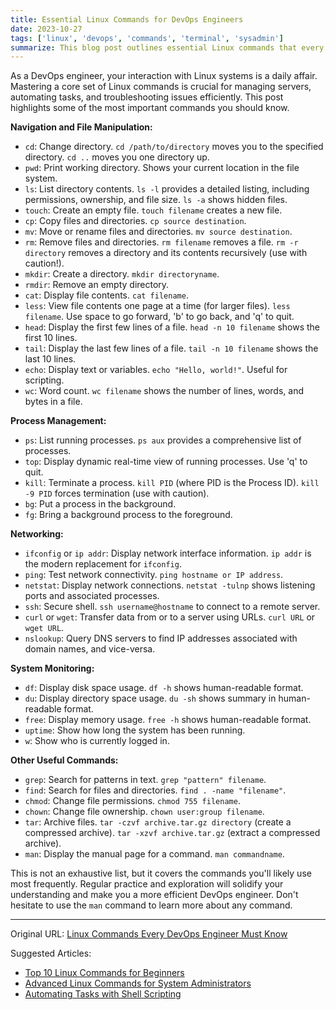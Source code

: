 ```yaml
---
title: Essential Linux Commands for DevOps Engineers
date: 2023-10-27
tags: ['linux', 'devops', 'commands', 'terminal', 'sysadmin']
summarize: This blog post outlines essential Linux commands that every DevOps engineer should be familiar with.  These commands cover system navigation, file manipulation, process management, networking, and system monitoring, providing a foundation for effective DevOps practices.
---
```


As a DevOps engineer, your interaction with Linux systems is a daily affair. Mastering a core set of Linux commands is crucial for managing servers, automating tasks, and troubleshooting issues efficiently. This post highlights some of the most important commands you should know.

**Navigation and File Manipulation:**

- `cd`: Change directory. `cd /path/to/directory` moves you to the specified directory. `cd ..` moves you one directory up.
- `pwd`: Print working directory. Shows your current location in the file system.
- `ls`: List directory contents. `ls -l` provides a detailed listing, including permissions, ownership, and file size. `ls -a` shows hidden files.
- `touch`: Create an empty file. `touch filename` creates a new file.
- `cp`: Copy files and directories. `cp source destination`.
- `mv`: Move or rename files and directories. `mv source destination`.
- `rm`: Remove files and directories. `rm filename` removes a file. `rm -r directory` removes a directory and its contents recursively (use with caution!).
- `mkdir`: Create a directory. `mkdir directoryname`.
- `rmdir`: Remove an empty directory.
- `cat`: Display file contents. `cat filename`.
- `less`: View file contents one page at a time (for larger files). `less filename`. Use space to go forward, 'b' to go back, and 'q' to quit.
- `head`: Display the first few lines of a file. `head -n 10 filename` shows the first 10 lines.
- `tail`: Display the last few lines of a file. `tail -n 10 filename` shows the last 10 lines.
- `echo`: Display text or variables. `echo "Hello, world!"`. Useful for scripting.
- `wc`: Word count. `wc filename` shows the number of lines, words, and bytes in a file.

**Process Management:**

- `ps`: List running processes. `ps aux` provides a comprehensive list of processes.
- `top`: Display dynamic real-time view of running processes. Use 'q' to quit.
- `kill`: Terminate a process. `kill PID` (where PID is the Process ID). `kill -9 PID` forces termination (use with caution).
- `bg`: Put a process in the background.
- `fg`: Bring a background process to the foreground.

**Networking:**

- `ifconfig` or `ip addr`: Display network interface information. `ip addr` is the modern replacement for `ifconfig`.
- `ping`: Test network connectivity. `ping hostname or IP address`.
- `netstat`: Display network connections. `netstat -tulnp` shows listening ports and associated processes.
- `ssh`: Secure shell. `ssh username@hostname` to connect to a remote server.
- `curl` or `wget`: Transfer data from or to a server using URLs. `curl URL` or `wget URL`.
- `nslookup`: Query DNS servers to find IP addresses associated with domain names, and vice-versa.

**System Monitoring:**

- `df`: Display disk space usage. `df -h` shows human-readable format.
- `du`: Display directory space usage. `du -sh` shows summary in human-readable format.
- `free`: Display memory usage. `free -h` shows human-readable format.
- `uptime`: Show how long the system has been running.
- `w`: Show who is currently logged in.

**Other Useful Commands:**

- `grep`: Search for patterns in text. `grep "pattern" filename`.
- `find`: Search for files and directories. `find . -name "filename"`.
- `chmod`: Change file permissions. `chmod 755 filename`.
- `chown`: Change file ownership. `chown user:group filename`.
- `tar`: Archive files. `tar -czvf archive.tar.gz directory` (create a compressed archive). `tar -xzvf archive.tar.gz` (extract a compressed archive).
- `man`: Display the manual page for a command. `man commandname`.

This is not an exhaustive list, but it covers the commands you'll likely use most frequently. Regular practice and exploration will solidify your understanding and make you a more efficient DevOps engineer. Don't hesitate to use the `man` command to learn more about any command.

---

Original URL: [Linux Commands Every DevOps Engineer Must Know](replace_with_original_url)

Suggested Articles:

- [Top 10 Linux Commands for Beginners](some_url_1)
- [Advanced Linux Commands for System Administrators](some_url_2)
- [Automating Tasks with Shell Scripting](some_url_3)
